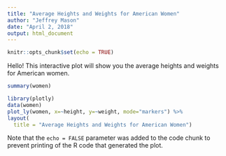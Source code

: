 ---
title: "Average Heights and Weights for American Women"
author: "Jeffrey Mason"
date: "April 2, 2018"
output: html_document
---

```{r setup, include=FALSE}
knitr::opts_chunk$set(echo = TRUE)
```

Hello!  This interactive plot will show you the average heights and weights for American women.



```{r women}
summary(women)
```


```{r, echo=FALSE, message=FALSE}
library(plotly)
data(women)
plot_ly(women, x=~height, y=~weight, mode="markers") %>%
layout(
  title = "Average Heights and Weights for American Women")

```

Note that the `echo = FALSE` parameter was added to the code chunk to prevent printing of the R code that generated the plot.
